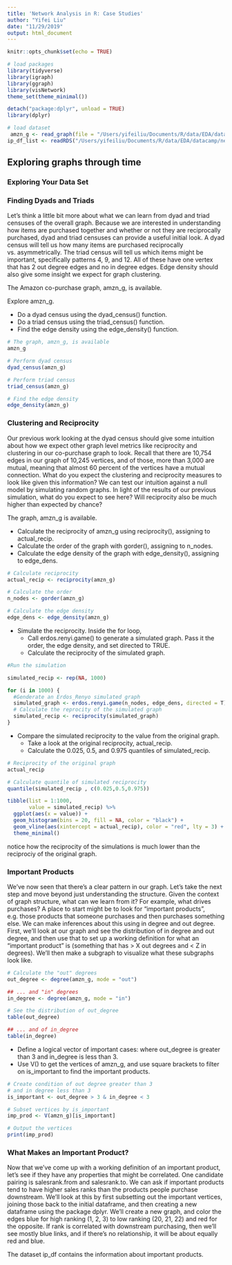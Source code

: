 ```yaml
---
title: 'Network Analysis in R: Case Studies'
author: "Yifei Liu"
date: "11/29/2019"
output: html_document
---
```


```r
knitr::opts_chunk$set(echo = TRUE)
```

```r
# load packages
library(tidyverse)
library(igraph)
library(ggraph)
library(visNetwork)
theme_set(theme_minimal())

detach("package:dplyr", unload = TRUE)
library(dplyr)

# load dataset
 amzn_g <- read_graph(file = "/Users/yifeiliu/Documents/R/data/EDA/datacamp/network/amzn_g.gml", format = "gml")
ip_df_list <- readRDS("/Users/yifeiliu/Documents/R/data/EDA/datacamp/network/time_graph.rds")

```


## Exploring graphs through time

### Exploring Your Data Set

### Finding Dyads and Triads

Let's think a little bit more about what we can learn from dyad and triad censuses of the overall graph. Because we are interested in understanding how items are purchased together and whether or not they are reciprocally purchased, dyad and triad censuses can provide a useful initial look. A dyad census will tell us how many items are purchased reciprocally vs. asymmetrically. The triad census will tell us which items might be important, specifically patterns 4, 9, and 12. All of these have one vertex that has 2 out degree edges and no in degree edges. Edge density should also give some insight we expect for graph clustering.

The Amazon co-purchase graph, amzn_g, is available.

Explore amzn_g.

- Do a dyad census using the dyad_census() function.
- Do a triad census using the triad_census() function.
- Find the edge density using the edge_density() function.

```r

# The graph, amzn_g, is available
amzn_g

# Perform dyad census
dyad_census(amzn_g)

# Perform triad census
triad_census(amzn_g)

# Find the edge density
edge_density(amzn_g)

```

### Clustering and Reciprocity

Our previous work looking at the dyad census should give some intuition about how we expect other graph level metrics like reciprocity and clustering in our co-purchase graph to look. Recall that there are 10,754 edges in our graph of 10,245 vertices, and of those, more than 3,000 are mutual, meaning that almost 60 percent of the vertices have a mutual connection. What do you expect the clustering and reciprocity measures to look like given this information? We can test our intuition against a null model by simulating random graphs. In light of the results of our previous simulation, what do you expect to see here? Will reciprocity also be much higher than expected by chance?

The graph, amzn_g is available.

- Calculate the reciprocity of amzn_g using reciprocity(), assigning to actual_recip.
- Calculate the order of the graph with gorder(), assigning to n_nodes.
- Calculate the edge density of the graph with edge_density(), assigning to edge_dens.

```r
# Calculate reciprocity
actual_recip <- reciprocity(amzn_g)

# Calculate the order
n_nodes <- gorder(amzn_g)

# Calculate the edge density
edge_dens <- edge_density(amzn_g)
```

- Simulate the reciprocity. Inside the for loop,
   - Call erdos.renyi.game() to generate a simulated graph. Pass it the order, the edge density, and set directed to TRUE.
   - Calculate the reciprocity of the simulated graph.
   
```r

#Run the simulation

simulated_recip <- rep(NA, 1000) 

for (i in 1000) {
  #Genderate an Erdos_Renyo simulated graph
  simulated_graph <- erdos.renyi.game(n_nodes, edge_dens, directed = T)
  # Calculate the reprocity of the simulated graph
  simulated_recip <- reciprocity(simulated_graph)
}

```

- Compare the simulated reciprocity to the value from the original graph.
   - Take a look at the original reciprocity, actual_recip.
   - Calculate the 0.025, 0.5, and 0.975 quantiles of simulated_recip.

```r

# Reciprocity of the original graph
actual_recip

# Calculate quantile of simulated reciprocity
quantile(simulated_recip , c(0.025,0.5,0.975))

tibble(list = 1:1000,
       value = simulated_recip) %>%
  ggplot(aes(x = value)) +
  geom_histogram(bins = 20, fill = NA, color = "black") +
  geom_vline(aes(xintercept = actual_recip), color = "red", lty = 3) +
  theme_minimal()


```

notice how the reciprocity of the simulations is much lower than the reciprociy of the original graph.

### Important Products

We've now seen that there's a clear pattern in our graph. Let's take the next step and move beyond just understanding the structure. Given the context of graph structure, what can we learn from it? For example, what drives purchases? A place to start might be to look for "important products", e.g. those products that someone purchases and then purchases something else. We can make inferences about this using in degree and out degree. First, we'll look at our graph and see the distribution of in degree and out degree, and then use that to set up a working definition for what an "important product" is (something that has > X out degrees and < Z in degrees). We'll then make a subgraph to visualize what these subgraphs look like.

```r

# Calculate the "out" degrees
out_degree <- degree(amzn_g, mode = "out")

## ... and "in" degrees
in_degree <- degree(amzn_g, mode = "in")

# See the distribution of out_degree
table(out_degree)

## ... and of in_degree
table(in_degree)

```

- Define a logical vector of important cases: where out_degree is greater than 3 and in_degree is less than 3.
- Use V() to get the vertices of amzn_g, and use square brackets to filter on is_important to find the important products.

```r
# Create condition of out degree greater than 3
# and in degree less than 3
is_important <- out_degree > 3 & in_degree < 3

# Subset vertices by is_important
imp_prod <- V(amzn_g)[is_important]

# Output the vertices
print(imp_prod)
```

### What Makes an Important Product?

Now that we've come up with a working definition of an important product, let's see if they have any properties that might be correlated. One candidate pairing is salesrank.from and salesrank.to. We can ask if important products tend to have higher sales ranks than the products people purchase downstream. We'll look at this by first subsetting out the important vertices, joining those back to the initial dataframe, and then creating a new dataframe using the package dplyr. We'll create a new graph, and color the edges blue for high ranking (1, 2, 3) to low ranking (20, 21, 22) and red for the opposite. If rank is correlated with downstream purchasing, then we'll see mostly blue links, and if there's no relationship, it will be about equally red and blue.

The dataset ip_df contains the information about important products.
















